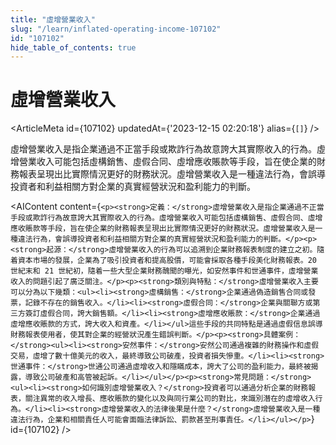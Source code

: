 ```yaml
---
title: "虛增營業收入"
slug: "/learn/inflated-operating-income-107102"
id: "107102"
hide_table_of_contents: true
---
```



# 虛增營業收入

<ArticleMeta id={107102} updatedAt={'2023-12-15 02:20:18'} alias={`[]`} />
<div className='border-solid border-b border-t-0 my-4 border-[var(--ifm-color-gray-300)]' />

虛增營業收入是指企業通過不正當手段或欺詐行為故意誇大其實際收入的行為。虛增營業收入可能包括虛構銷售、虛假合同、虛增應收賬款等手段，旨在使企業的財務報表呈現出比實際情況更好的財務狀況。虛增營業收入是一種違法行為，會誤導投資者和利益相關方對企業的真實經營狀況和盈利能力的判斷。

<AIContent content={`<p><strong>定義：</strong>虛增營業收入是指企業通過不正當手段或欺詐行為故意誇大其實際收入的行為。虛增營業收入可能包括虛構銷售、虛假合同、虛增應收賬款等手段，旨在使企業的財務報表呈現出比實際情況更好的財務狀況。虛增營業收入是一種違法行為，會誤導投資者和利益相關方對企業的真實經營狀況和盈利能力的判斷。</p><p><strong>起源：</strong>虛增營業收入的行為可以追溯到企業財務報表制度的建立之初。隨着資本市場的發展，企業為了吸引投資者和提高股價，可能會採取各種手段美化財務報表。20 世紀末和 21 世紀初，隨着一些大型企業財務醜聞的曝光，如安然事件和世通事件，虛增營業收入的問題引起了廣泛關注。</p><p><strong>類別與特點：</strong>虛增營業收入主要可以分為以下幾類：<ul><li><strong>虛構銷售：</strong>企業通過偽造銷售合同或發票，記錄不存在的銷售收入。</li><li><strong>虛假合同：</strong>企業與關聯方或第三方簽訂虛假合同，誇大銷售額。</li><li><strong>虛增應收賬款：</strong>企業通過虛增應收賬款的方式，誇大收入和資產。</li></ul>這些手段的共同特點是通過虛假信息誤導財務報表使用者，使其對企業的經營狀況產生錯誤判斷。</p><p><strong>具體案例：</strong><ul><li><strong>安然事件：</strong>安然公司通過複雜的財務操作和虛假交易，虛增了數十億美元的收入，最終導致公司破產，投資者損失慘重。</li><li><strong>世通事件：</strong>世通公司通過虛增收入和隱瞞成本，誇大了公司的盈利能力，最終被揭露，導致公司破產和高管被起訴。</li></ul></p><p><strong>常見問題：</strong><ul><li><strong>如何識別虛增營業收入？</strong>投資者可以通過分析企業的財務報表，關注異常的收入增長、應收賬款的變化以及與同行業公司的對比，來識別潛在的虛增收入行為。</li><li><strong>虛增營業收入的法律後果是什麼？</strong>虛增營業收入是一種違法行為，企業和相關責任人可能會面臨法律訴訟、罰款甚至刑事責任。</li></ul></p>`} id={107102} />
